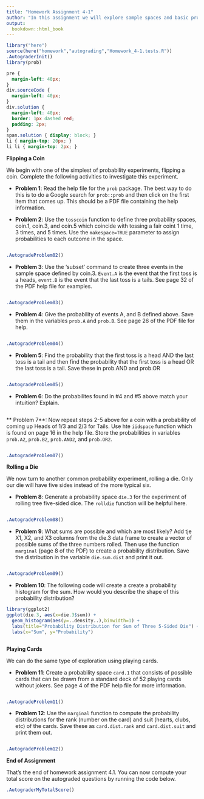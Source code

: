 ```yaml
---
title: "Homework Assignment 4-1"
author: "In this assignment we will explore sample spaces and basic probability rules.  We will make use of the `prob` package for most of this activity, so be sure to run the code below to load it. Ignore the warning messages that appear about masking functions.<br /><br />"
output:
  bookdown::html_book
---
```


```r
library("here")
source(here("homework","autograding","Homework_4-1.tests.R"))
.AutograderInit()
library(prob)
```

```css
pre {
  margin-left: 40px;
}
div.sourceCode {
  margin-left: 40px;
}
div.solution {
  margin-left: 40px;
  border: 1px dashed red;
  padding: 2px;
}
span.solution { display: block; }
li { margin-top: 20px; }
li li { margin-top: 2px; }
```


**Flipping a Coin**

We begin with one of the simplest of probability experiments, flipping a coin.  Complete the following activities to investigate this experiment.

* **Problem 1**: Read the help file for the `prob` package.  The best way to do this is to do a Google search for `prob::prob` and then click on the first item that comes up.  This should be a PDF file containing the help information.


* **Problem 2**: Use the `tosscoin` function to define three probability spaces, coin.1, coin.3, and coin.5 which coincide with tossing a fair coint 1 time, 3 times, and 5 times.  Use the `makespace=TRUE` parameter to assign probabilities to each outcome in the space.

```r
```

```r
.AutogradeProblem02()
```


* **Problem 3**: Use the 'subset' command to create three events in the sample space defined by coin.3.  `Event.A` is the event that the first toss is a heads, `event.B` is the event that the last toss is a tails. See page 32 of the PDF help file for examples.

```r
```

```r
.AutogradeProblem03()
```


* **Problem 4**: Give the probability of events A, and B defined above.  Save them in the variables `prob.A` and `prob.B`.  See page 26 of the PDF file for help.

```r
```

```r
.AutogradeProblem04()
```


* **Problem 5**: Find the probability that the first toss is a head AND the last toss is a tail and then find the probability that the first toss is a head OR the last toss is a tail.  Save these in prob.AND and prob.OR

```r
```

```r
.AutogradeProblem05()
```


* **Problem 6**: Do the probabilites found in #4 and #5 above match your intuition?  Explain.

```solution
```


** Problem 7**: Now repeat steps 2-5 above for a coin with a probability of coming up Heads of 1/3 and 2/3 for Tails. Use hte `iidspace` function which is found on page 16 in the help file.  Store the probabilities in variables `prob.A2`, `prob.B2`, `prob.AND2`, and `prob.OR2`.

```r
```

```r
.AutogradeProblem07()
```


**Rolling a Die**

We now turn to another common probability experiment, rolling a die.  Only our die will have five sides instead of the more typical six.


* **Problem 8**: Generate a probability space `die.3` for the experiment of rolling tree five-sided dice.  The `rolldie` function will be helpful here.

```r
```

```r
.AutogradeProblem08()
```


* **Problem 9**: What sums are possible and which are most likely?  Add tje X1, X2, and X3 columns from the die.3 data frame to create a vector of possible sums of the three numbers rolled.  Then use the function `marginal` (page 8 of the PDF) to create a probability distribution.  Save the distribution in the variable `die.sum.dist` and print it out.

```r
```

```r
.AutogradeProblem09()
```


* **Problem 10**: The following code will create a create a probability histogram for the sum. How would you describe the shape of this probability distribution?

```r
library(ggplot2)
ggplot(die.3, aes(x=die.3$sum)) + 
  geom_histogram(aes(y=..density..),binwidth=1) +
  labs(title="Probability Distribution for Sum of Three 5-Sided Die") +
  labs(x="Sum", y="Probability")
```

```solution
```


**Playing Cards**

We can do the same type of exploration using playing cards.

* **Problem 11**: Create a probability space `card.1` that consists of possible cards that can be drawn from a standard deck of 52 playing cards without jokers.  See page 4 of the PDF help file for more information.

```r
```


```r
.AutogradeProblem11()
```


* **Problem 12**: Use the `marginal` function to compute the probability distributions for the rank (number on the card) and suit (hearts, clubs, etc) of the cards.  Save these as `card.dist.rank` and `card.dist.suit` and print them out.

```r
```

```r
.AutogradeProblem12()
```


**End of Assignment**

That's the end of homework assignment 4.1.  You can now compute your total score on the autograded questions by running the code below.

```r
.AutograderMyTotalScore()
```